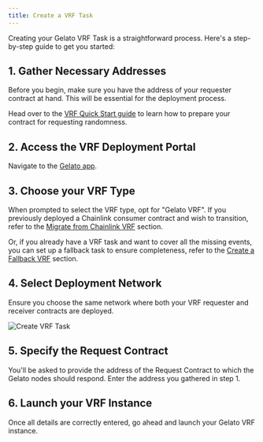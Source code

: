 ```yaml
---
title: Create a VRF Task
---
```


Creating your Gelato VRF Task is a straightforward process. Here's a step-by-step guide to get you started:

## 1. Gather Necessary Addresses

Before you begin, make sure you have the address of your requester contract at hand. This will be essential for the deployment process. 

Head over to the [VRF Quick Start guide](/vrf/how-to-guides/deploy-your-contract-inheriting-gelato-vrf) to learn how to prepare your contract for requesting randomness.

## 2. Access the VRF Deployment Portal

Navigate to the [Gelato app](https://app.gelato.network).

## 3. Choose your VRF Type

When prompted to select the VRF type, opt for "Gelato VRF". If you previously deployed a Chainlink consumer contract and wish to transition, refer to the [Migrate from Chainlink VRF](/vrf/how-to-guides/migrate-from-chainlink-vrf) section. 

Or, if you already have a VRF task and want to cover all the missing events, you can set up a fallback task to ensure completeness, refer to the [Create a Fallback VRF](/vrf/how-to-guides/create-a-fallback-vrf) section.

## 4. Select Deployment Network

Ensure you choose the same network where both your VRF requester and receiver contracts are deployed.

![Create VRF Task](/images/create_vrf.webp)

## 5. Specify the Request Contract

You'll be asked to provide the address of the Request Contract to which the Gelato nodes should respond. Enter the address you gathered in step 1.

## 6. Launch your VRF Instance

Once all details are correctly entered, go ahead and launch your Gelato VRF instance.